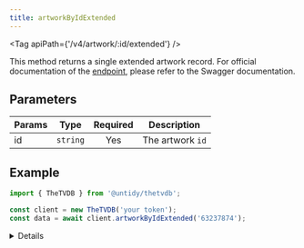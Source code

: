 ```yaml
---
title: artworkByIdExtended
---
```



<Tag apiPath={'/v4/artwork/:id/extended'} />

This method returns a single extended artwork record. For official documentation of the [endpoint](https://thetvdb.github.io/v4-api/#/Artwork/getArtworkExtended), please refer to the Swagger documentation.

## Parameters

| Params | Type     | Required | Description      |
| ------ | -------- | :------: | ---------------- |
| id     | `string` |   Yes    | The artwork `id` |

## Example

```js {4}
import { TheTVDB } from '@untidy/thetvdb';

const client = new TheTVDB('your token');
const data = await client.artworkByIdExtended('63237874');
```

<Details>

```js
{
  status: 'success',
  data: {
    id: 63237874,
    image: 'https://artworks.thetvdb.com/banners/v4/movie/145830/posters/63515dcbcc460.jpg',
    thumbnail: 'https://artworks.thetvdb.com/banners/v4/movie/145830/posters/63515dcbcc460_t.jpg',
    language: 'eng',
    type: 14,
    score: 0,
    width: 680,
    height: 1000,
    includesText: false,
    thumbnailWidth: 340,
    thumbnailHeight: 500,
    // ...
  },
};
```

</Details>
